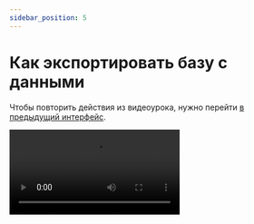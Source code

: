 ```yaml
---
sidebar_position: 5
---
```



# Как экспортировать базу с данными

Чтобы повторить действия из видеоурока, нужно перейти [в предыдущий интерфейс](https://sendsay.ru/account/).

<Video src="https://www.youtube.com/embed/8Ho4PZF7uYs" />

